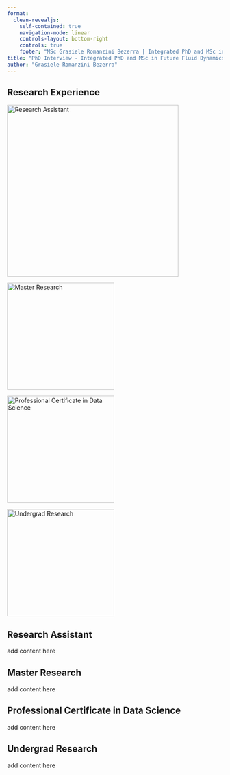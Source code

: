 ```yaml
---
format: 
  clean-revealjs:
    self-contained: true
    navigation-mode: linear
    controls-layout: bottom-right
    controls: true
    footer: "MSc Grasiele Romanzini Bezerra | Integrated PhD and MSc in Future Fluid Dynamics | [📋](#research-experience)"
title: "PhD Interview - Integrated PhD and MSc in Future Fluid Dynamics"
author: "Grasiele Romanzini Bezerra"
---
```


## Research Experience

<!--
Obs: Replace the images! You can also remove the image caption and increase the size of img.
-->

::: {layout-ncol=2}

[![Research Assistant](../assets/imgs/experience/headers/RA_header.png){width="400"}](#research-assistant)

[![Master Research](../assets/imgs/experience/headers/MS_header.png){width="250"}](#master-student)

:::

::: {layout-ncol=2}

[![Professional Certificate in Data Science](../assets/imgs/experience/headers/DS_header.png){width="250"}](#scientific-initiation)

[![Undergrad Research](../assets/imgs/experience/headers/IC_header.png){width="250"}](#data-science-internship)

:::

## Research Assistant

add content here

## Master Research

add content here

## Professional Certificate in Data Science

add content here

## Undergrad Research

add content here